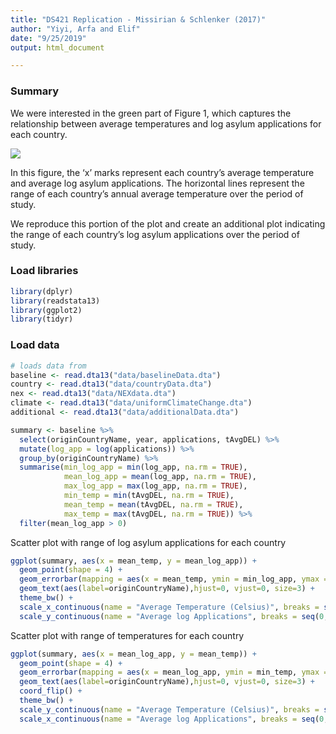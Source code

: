 ```yaml
---
title: "DS421 Replication - Missirian & Schlenker (2017)"
author: "Yiyi, Arfa and Elif"
date: "9/25/2019"
output: html_document

---
```


### Summary
We were interested in the green part of Figure 1, which captures the relationship between average temperatures and log asylum applications for each country.  

![](./Figure1.png)

In this figure, the 'x' marks represent each country's average temperature and average log asylum applications. The horizontal lines represent the range of each country's annual average temperature over the period of study. 

We reproduce this portion of the plot and create an additional plot indicating the range of each country's log asylum applications over the period of study. 

### Load libraries

```r
library(dplyr)
library(readstata13)
library(ggplot2)
library(tidyr)
```

### Load data

```r
# loads data from 
baseline <- read.dta13("data/baselineData.dta")
country <- read.dta13("data/countryData.dta")
nex <- read.dta13("data/NEXdata.dta")
climate <- read.dta13("data/uniformClimateChange.dta")
additional <- read.dta13("data/additionalData.dta")
```


```r
summary <- baseline %>%
  select(originCountryName, year, applications, tAvgDEL) %>%
  mutate(log_app = log(applications)) %>%
  group_by(originCountryName) %>%
  summarise(min_log_app = min(log_app, na.rm = TRUE),
            mean_log_app = mean(log_app, na.rm = TRUE),
            max_log_app = max(log_app, na.rm = TRUE),
            min_temp = min(tAvgDEL, na.rm = TRUE),
            mean_temp = mean(tAvgDEL, na.rm = TRUE),
            max_temp = max(tAvgDEL, na.rm = TRUE)) %>%
  filter(mean_log_app > 0)
```

Scatter plot with range of log asylum applications for each country
```r
ggplot(summary, aes(x = mean_temp, y = mean_log_app)) + 
  geom_point(shape = 4) + 
  geom_errorbar(mapping = aes(x = mean_temp, ymin = min_log_app, ymax = max_log_app)) +
  geom_text(aes(label=originCountryName),hjust=0, vjust=0, size=3) +
  theme_bw() +
  scale_x_continuous(name = "Average Temperature (Celsius)", breaks = seq(0,40, 5)) + 
  scale_y_continuous(name = "Average log Applications", breaks = seq(0,15,5))
```
  
Scatter plot with range of temperatures for each country
```r
ggplot(summary, aes(x = mean_log_app, y = mean_temp)) + 
  geom_point(shape = 4) + 
  geom_errorbar(mapping = aes(x = mean_log_app, ymin = min_temp, ymax = max_temp)) +
  geom_text(aes(label=originCountryName),hjust=0, vjust=0, size=3) +
  coord_flip() +
  theme_bw() +
  scale_y_continuous(name = "Average Temperature (Celsius)", breaks = seq(0,40, 5)) + 
  scale_x_continuous(name = "Average log Applications", breaks = seq(0,15,5))
```



